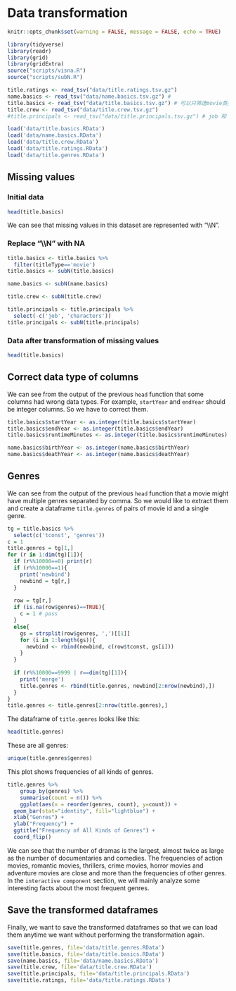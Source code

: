 # Data transformation

```r
knitr::opts_chunk$set(warning = FALSE, message = FALSE, echo = TRUE)
```

```r
library(tidyverse)
library(readr)
library(grid)
library(gridExtra)
source("scripts/visna.R")
source("scripts/subN.R")
```
```r
title.ratings <- read_tsv("data/title.ratings.tsv.gz")
name.basics <- read_tsv("data/name.basics.tsv.gz") # 
title.basics <- read_tsv("data/title.basics.tsv.gz") # 可以只筛选movie类型
title.crew <- read_tsv("data/title.crew.tsv.gz")
#title.principals <- read_tsv("data/title.principals.tsv.gz") # job 和 characters 可以去掉
```

```r
load('data/title.basics.RData')
load('data/name.basics.RData')
load('data/title.crew.RData')
load('data/title.ratings.RData')
load('data/title.genres.RData')
```

## Missing values

### Initial data
```r
head(title.basics)
```
We can see that missing values in this dataset are represented with "\\\\N".


### Replace "\\\\N" with NA
```r
title.basics <- title.basics %>%
  filter(titleType=='movie')
title.basics <- subN(title.basics)

name.basics <- subN(name.basics)

title.crew <- subN(title.crew)

title.principals <- title.principals %>%
  select(-c('job', 'characters'))
title.principals <- subN(title.principals)
```

### Data after transformation of missing values
```r
head(title.basics)
```

## Correct data type of columns
We can see from the output of the previous `head` function that some columns had wrong data types. For example, `startYear` and `endYear` should be integer columns. So we have to correct them.
```r
title.basics$startYear <- as.integer(title.basics$startYear)
title.basics$endYear <- as.integer(title.basics$endYear)
title.basics$runtimeMinutes <- as.integer(title.basics$runtimeMinutes)

name.basics$birthYear <- as.integer(name.basics$birthYear)
name.basics$deathYear <- as.integer(name.basics$deathYear)
```

## Genres
We can see from the output of the previous `head` function that a movie might have multiple genres separated by comma. So we would like to extract them and create a dataframe `title.genres` of pairs of movie id and a single genre.
```r
tg = title.basics %>%
  select(c('tconst', 'genres'))
c = 1
title.genres = tg[1,]
for (r in 1:dim(tg)[1]){
  if (r%%10000==0) print(r)
  if (r%%10000==1){
    print('newbind')
    newbind = tg[r,]
  }
  
  row = tg[r,]
  if (is.na(row$genres)==TRUE){
    c = 1 # pass
  }
  else{
    gs = strsplit(row$genres, ',')[[1]]
    for (i in 1:length(gs)){
      newbind <- rbind(newbind, c(row$tconst, gs[i]))
    }
  }
  
  if (r%%10000==9999 | r==dim(tg)[1]){
    print('merge')
    title.genres <- rbind(title.genres, newbind[2:nrow(newbind),])
  }
}
title.genres <- title.genres[2:nrow(title.genres),]
```


The dataframe of `title.genres` looks like this:
```r
head(title.genres)
```

These are all genres:
```r
unique(title.genres$genres)
```

This plot shows frequencies of all kinds of genres.
```r
title.genres %>% 
	group_by(genres) %>% 
	summarise(count = n()) %>% 
	ggplot(aes(x = reorder(genres, count), y=count)) + 
  geom_bar(stat="identity", fill="lightblue") + 
  xlab("Genres") +
  ylab("Frequency") +
  ggtitle("Frequency of All Kinds of Genres") +
  coord_flip()
```

We can see that the number of dramas is the largest, almost twice as large as the number of documentaries and comedies. The frequencies of action movies, romantic movies, thrillers, crime movies, horror movies and adventure movies are close and more than the frequencies of other genres. In the `interactive component` section, we will mainly analyze some interesting facts about the most frequent genres.

## Save the transformed dataframes
Finally, we want to save the transformed dataframes so that we can load them anytime we want without performing the transformation again.
```r
save(title.genres, file='data/title.genres.RData')
save(title.basics, file='data/title.basics.RData')
save(name.basics, file='data/name.basics.RData')
save(title.crew, file='data/title.crew.RData')
save(title.principals, file='data/title.principals.RData')
save(title.ratings, file='data/title.ratings.RData')
```
